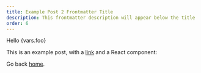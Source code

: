 ```yaml
---
title: Example Post 2 Frontmatter Title
description: This frontmatter description will appear below the title
order: 6
---
```


Hello {vars.foo}

This is an example post, with a [link](https://nextjs.org) and a React component:

<DockerStatus />

<UdfDeploymentMetadata />

Go back [home](/).
